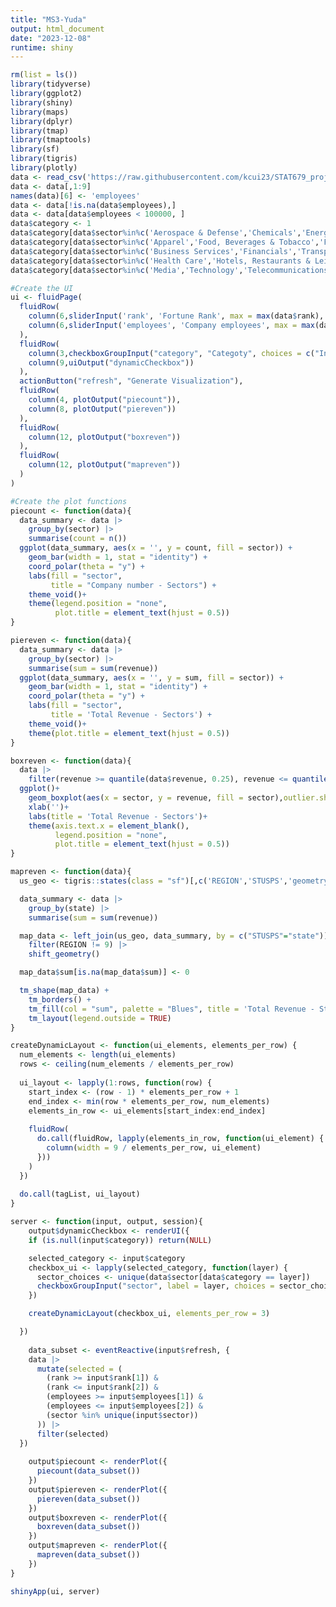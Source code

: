 ```yaml
---
title: "MS3-Yuda"
output: html_document
date: "2023-12-08"
runtime: shiny
---
```


```r
rm(list = ls())
library(tidyverse)
library(ggplot2)
library(shiny)
library(maps)
library(dplyr)
library(tmap)
library(tmaptools)
library(sf)
library(tigris)
library(plotly)
data <- read_csv('https://raw.githubusercontent.com/kcui23/STAT679_project/main/milestone3/Yudapart/Fortune_1000.csv')
data <- data[,1:9]
names(data)[6] <- 'employees'
data <- data[!is.na(data$employees),]
data <- data[data$employees < 100000, ]
data$category <- 1
data$category[data$sector%in%c('Aerospace & Defense','Chemicals','Energy','Engineering & Construction','Industrials','Materials','Motor Vehicles & Parts')] <- 'Industry'
data$category[data$sector%in%c('Apparel','Food, Beverages & Tobacco','Food & Drug Stores','Retailing','Wholesalers')] <- 'Selling'
data$category[data$sector%in%c('Business Services','Financials','Transportation')] <- 'Business'
data$category[data$sector%in%c('Health Care','Hotels, Restaurants & Leisure','Household Products')] <- 'Living'
data$category[data$sector%in%c('Media','Technology','Telecommunications')] <- 'Technology'
```

```r
#Create the UI
ui <- fluidPage(
  fluidRow(
    column(6,sliderInput('rank', 'Fortune Rank', max = max(data$rank), min = min(data$rank),c(1,1000), sep = '')),
    column(6,sliderInput('employees', 'Company employees', max = max(data$employees), min = min(data$employees),c(160,2300000)))
  ),
  fluidRow(
    column(3,checkboxGroupInput("category", "Categoty", choices = c("Industry", "Selling", "Business", "Living", "Technology"))),
    column(9,uiOutput("dynamicCheckbox"))
  ),
  actionButton("refresh", "Generate Visualization"),
  fluidRow(
    column(4, plotOutput("piecount")),
    column(8, plotOutput("piereven"))
  ),
  fluidRow(
    column(12, plotOutput("boxreven"))
  ),
  fluidRow(
    column(12, plotOutput("mapreven"))
  )
)

#Create the plot functions
piecount <- function(data){
  data_summary <- data |>
    group_by(sector) |>
    summarise(count = n())
  ggplot(data_summary, aes(x = '', y = count, fill = sector)) +
    geom_bar(width = 1, stat = "identity") +
    coord_polar(theta = "y") +
    labs(fill = "sector",
         title = "Company number - Sectors") +
    theme_void()+
    theme(legend.position = "none",
          plot.title = element_text(hjust = 0.5))
}

piereven <- function(data){
  data_summary <- data |>
    group_by(sector) |>
    summarise(sum = sum(revenue))
  ggplot(data_summary, aes(x = '', y = sum, fill = sector)) +
    geom_bar(width = 1, stat = "identity") +
    coord_polar(theta = "y") +
    labs(fill = "sector",
         title = 'Total Revenue - Sectors') +
    theme_void()+
    theme(plot.title = element_text(hjust = 0.5))
}

boxreven <- function(data){
  data |>
    filter(revenue >= quantile(data$revenue, 0.25), revenue <= quantile(data$revenue, 0.75)) |>
  ggplot()+
    geom_boxplot(aes(x = sector, y = revenue, fill = sector),outlier.shape = NA)+
    xlab('')+
    labs(title = 'Total Revenue - Sectors')+
    theme(axis.text.x = element_blank(),
          legend.position = "none",
          plot.title = element_text(hjust = 0.5))
}

mapreven <- function(data){
  us_geo <- tigris::states(class = "sf")[,c('REGION','STUSPS','geometry')]

  data_summary <- data |>
    group_by(state) |>
    summarise(sum = sum(revenue))

  map_data <- left_join(us_geo, data_summary, by = c("STUSPS"="state")) |>
    filter(REGION != 9) |>
    shift_geometry()

  map_data$sum[is.na(map_data$sum)] <- 0 

  tm_shape(map_data) +
    tm_borders() +
    tm_fill(col = "sum", palette = "Blues", title = 'Total Revenue - States') +
    tm_layout(legend.outside = TRUE)
}

createDynamicLayout <- function(ui_elements, elements_per_row) {
  num_elements <- length(ui_elements)
  rows <- ceiling(num_elements / elements_per_row)
  
  ui_layout <- lapply(1:rows, function(row) {
    start_index <- (row - 1) * elements_per_row + 1
    end_index <- min(row * elements_per_row, num_elements)
    elements_in_row <- ui_elements[start_index:end_index]
    
    fluidRow(
      do.call(fluidRow, lapply(elements_in_row, function(ui_element) {
        column(width = 9 / elements_per_row, ui_element)
      }))
    )
  })
  
  do.call(tagList, ui_layout)
}

server <- function(input, output, session){
    output$dynamicCheckbox <- renderUI({
    if (is.null(input$category)) return(NULL)

    selected_category <- input$category
    checkbox_ui <- lapply(selected_category, function(layer) {
      sector_choices <- unique(data$sector[data$category == layer])
      checkboxGroupInput("sector", label = layer, choices = sector_choices, selected = sector_choices)
    })

    createDynamicLayout(checkbox_ui, elements_per_row = 3)

  })
    
    data_subset <- eventReactive(input$refresh, {
    data |>
      mutate(selected = (
        (rank >= input$rank[1]) &
        (rank <= input$rank[2]) &
        (employees >= input$employees[1]) &
        (employees <= input$employees[2]) &
        (sector %in% unique(input$sector))
      )) |>
      filter(selected)
  })
    
    output$piecount <- renderPlot({
      piecount(data_subset())
    })
    output$piereven <- renderPlot({
      piereven(data_subset())
    })
    output$boxreven <- renderPlot({
      boxreven(data_subset())
    })
    output$mapreven <- renderPlot({
      mapreven(data_subset())
    })
}

shinyApp(ui, server)
```

